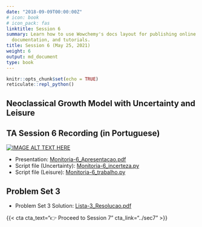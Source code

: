 ```yaml
---
date: "2018-09-09T00:00:00Z"
# icon: book
# icon_pack: fas
linktitle: Session 6
summary: Learn how to use Wowchemy's docs layout for publishing online courses, software
  documentation, and tutorials.
title: Session 6 (May 25, 2021)
weight: 6
output: md_document
type: book
---
```


```r
knitr::opts_chunk$set(echo = TRUE)
reticulate::repl_python()
```

## Neoclassical Growth Model with Uncertainty and Leisure

## TA Session 6 Recording (in Portuguese)

[![IMAGE ALT TEXT HERE](https://img.youtube.com/vi/tQ4EPZqxah0/maxresdefault.jpg)](https://www.youtube.com/watch?v=tQ4EPZqxah0)

- Presentation: [Monitoria-6_Apresentacao.pdf](../Monitoria-6_Apresentacao.pdf)
- Script file (Uncertainty): [Monitoria-6_incerteza.py](../Monitoria-6_incerteza.py)
- Script file (Leisure): [Monitoria-6_trabalho.py](../Monitoria-6_trabalho.py)


## Problem Set 3
- Problem Set 3 Solution: [Lista-3_Resolucao.pdf](../Lista-3_Resolucao.pdf)

{{< cta cta_text="👉 Proceed to Session 7" cta_link="../sec7" >}}
